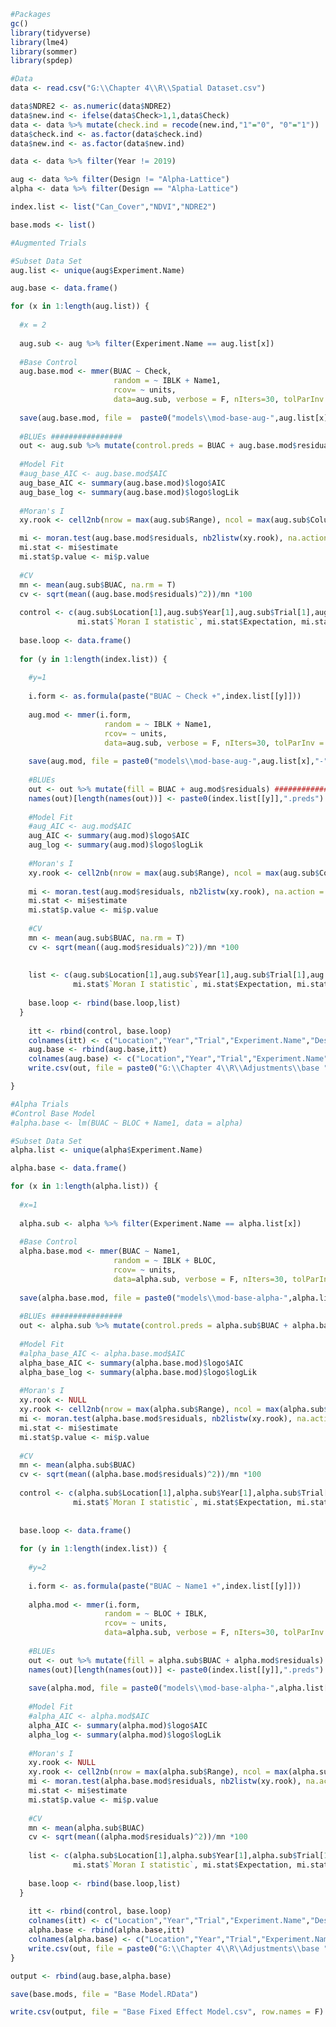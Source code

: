 ```r
#Packages
gc()
library(tidyverse)
library(lme4)
library(sommer)
library(spdep)
```

```r
#Data
data <- read.csv("G:\\Chapter 4\\R\\Spatial Dataset.csv")

data$NDRE2 <- as.numeric(data$NDRE2)
data$new.ind <- ifelse(data$Check>1,1,data$Check)
data <- data %>% mutate(check.ind = recode(new.ind,"1"="0", "0"="1"))
data$check.ind <- as.factor(data$check.ind)
data$new.ind <- as.factor(data$new.ind)

data <- data %>% filter(Year != 2019)

aug <- data %>% filter(Design != "Alpha-Lattice")
alpha <- data %>% filter(Design == "Alpha-Lattice")

index.list <- list("Can_Cover","NDVI","NDRE2")

base.mods <- list()
```

```r
#Augmented Trials

#Subset Data Set
aug.list <- unique(aug$Experiment.Name)

aug.base <- data.frame()

for (x in 1:length(aug.list)) {
  
  #x = 2
  
  aug.sub <- aug %>% filter(Experiment.Name == aug.list[x])
  
  #Base Control
  aug.base.mod <- mmer(BUAC ~ Check,
                       random = ~ IBLK + Name1, 
                       rcov= ~ units,
                       data=aug.sub, verbose = F, nIters=30, tolParInv = 100, naMethodY = "include", naMethodX = "include")
  
  save(aug.base.mod, file =  paste0("models\\mod-base-aug-",aug.list[x],"-control.Rdata"))
  
  #BLUEs ################
  out <- aug.sub %>% mutate(control.preds = BUAC + aug.base.mod$residuals) #############################
  
  #Model Fit
  #aug_base_AIC <- aug.base.mod$AIC
  aug_base_AIC <- summary(aug.base.mod)$logo$AIC
  aug_base_log <- summary(aug.base.mod)$logo$logLik
  
  #Moran's I
  xy.rook <- cell2nb(nrow = max(aug.sub$Range), ncol = max(aug.sub$Column), type = "rook")

  mi <- moran.test(aug.base.mod$residuals, nb2listw(xy.rook), na.action = na.exclude)
  mi.stat <- mi$estimate
  mi.stat$p.value <- mi$p.value
  
  #CV
  mn <- mean(aug.sub$BUAC, na.rm = T)
  cv <- sqrt(mean((aug.base.mod$residuals)^2))/mn *100
  
  control <- c(aug.sub$Location[1],aug.sub$Year[1],aug.sub$Trial[1],aug.sub$Experiment.Name[1],aug.sub$Design[1],"Control",aug_base_AIC,aug_base_log,
               mi.stat$`Moran I statistic`, mi.stat$Expectation, mi.stat$Variance, mi.stat$p.value, cv)
  
  base.loop <- data.frame()
  
  for (y in 1:length(index.list)) {
    
    #y=1
    
    i.form <- as.formula(paste("BUAC ~ Check +",index.list[[y]]))
    
    aug.mod <- mmer(i.form,
                     random = ~ IBLK + Name1,
                     rcov= ~ units,
                     data=aug.sub, verbose = F, nIters=30, tolParInv = 10, naMethodY = "include" , naMethodX = "include")
    
    save(aug.mod, file = paste0("models\\mod-base-aug-",aug.list[x],"-",index.list[y],".Rdata"))
    
    #BLUEs
    out <- out %>% mutate(fill = BUAC + aug.mod$residuals) ###################
    names(out)[length(names(out))] <- paste0(index.list[[y]],".preds") #######
    
    #Model Fit
    #aug_AIC <- aug.mod$AIC
    aug_AIC <- summary(aug.mod)$logo$AIC
    aug_log <- summary(aug.mod)$logo$logLik
    
    #Moran's I
    xy.rook <- cell2nb(nrow = max(aug.sub$Range), ncol = max(aug.sub$Column), type = "rook")
    
    mi <- moran.test(aug.mod$residuals, nb2listw(xy.rook), na.action = na.exclude)
    mi.stat <- mi$estimate
    mi.stat$p.value <- mi$p.value
    
    #CV
    mn <- mean(aug.sub$BUAC, na.rm = T)
    cv <- sqrt(mean((aug.mod$residuals)^2))/mn *100
    
    
    list <- c(aug.sub$Location[1],aug.sub$Year[1],aug.sub$Trial[1],aug.sub$Experiment.Name[1],aug.sub$Design[1],index.list[[y]],aug_AIC,aug_log,
              mi.stat$`Moran I statistic`, mi.stat$Expectation, mi.stat$Variance, mi.stat$p.value, cv)
    
    base.loop <- rbind(base.loop,list)
  }
  
    itt <- rbind(control, base.loop)
    colnames(itt) <- c("Location","Year","Trial","Experiment.Name","Design","Index","AIC","logLik","Moran I statistic","Expectation","Variance","p Value","CV")
    aug.base <- rbind(aug.base,itt)
    colnames(aug.base) <- c("Location","Year","Trial","Experiment.Name","Design","Index","AIC","logLik","Moran I statistic","Expectation","Variance","p Value","CV")
    write.csv(out, file = paste0("G:\\Chapter 4\\R\\Adjustments\\base ",aug.list[x],".csv")) ############

}
```

```r
#Alpha Trials
#Control Base Model
#alpha.base <- lm(BUAC ~ BLOC + Name1, data = alpha)

#Subset Data Set
alpha.list <- unique(alpha$Experiment.Name)

alpha.base <- data.frame()

for (x in 1:length(alpha.list)) {
  
  #x=1
  
  alpha.sub <- alpha %>% filter(Experiment.Name == alpha.list[x])
  
  #Base Control
  alpha.base.mod <- mmer(BUAC ~ Name1,
                       random = ~ IBLK + BLOC,
                       rcov= ~ units,
                       data=alpha.sub, verbose = F, nIters=30, tolParInv = 10, naMethodY = "include", naMethodX = "include")
  
  save(alpha.base.mod, file = paste0("models\\mod-base-alpha-",alpha.list[x],"-control.Rdata"))
  
  #BLUEs ################
  out <- alpha.sub %>% mutate(control.preds = alpha.sub$BUAC + alpha.base.mod$residuals) #############################
  
  #Model Fit
  #alpha_base_AIC <- alpha.base.mod$AIC
  alpha_base_AIC <- summary(alpha.base.mod)$logo$AIC
  alpha_base_log <- summary(alpha.base.mod)$logo$logLik
  
  #Moran's I
  xy.rook <- NULL
  xy.rook <- cell2nb(nrow = max(alpha.sub$Range), ncol = max(alpha.sub$Column), type = "rook")
  mi <- moran.test(alpha.base.mod$residuals, nb2listw(xy.rook), na.action = na.exclude)
  mi.stat <- mi$estimate
  mi.stat$p.value <- mi$p.value
  
  #CV
  mn <- mean(alpha.sub$BUAC)
  cv <- sqrt(mean((alpha.base.mod$residuals)^2))/mn *100
  
  control <- c(alpha.sub$Location[1],alpha.sub$Year[1],alpha.sub$Trial[1],alpha.sub$Experiment.Name[1],alpha.sub$Design[1],"Control",alpha_base_AIC,alpha_base_log,
              mi.stat$`Moran I statistic`, mi.stat$Expectation, mi.stat$Variance, mi.stat$p.value, cv)
  
  
  base.loop <- data.frame()
  
  for (y in 1:length(index.list)) {
    
    #y=2
    
    i.form <- as.formula(paste("BUAC ~ Name1 +",index.list[[y]]))
    
    alpha.mod <- mmer(i.form,
                     random = ~ BLOC + IBLK,
                     rcov= ~ units,
                     data=alpha.sub, verbose = F, nIters=30, tolParInv = 10, naMethodY = "include", naMethodX = "include") #############
    
    #BLUEs
    out <- out %>% mutate(fill = alpha.sub$BUAC + alpha.mod$residuals) ###################
    names(out)[length(names(out))] <- paste0(index.list[[y]],".preds") #######
    
    save(alpha.mod, file = paste0("models\\mod-base-alpha-",alpha.list[x],"-",index.list[[y]],".Rdata"))
  
    #Model Fit
    #alpha_AIC <- alpha.mod$AIC
    alpha_AIC <- summary(alpha.mod)$logo$AIC
    alpha_log <- summary(alpha.mod)$logo$logLik
    
    #Moran's I
    xy.rook <- NULL
    xy.rook <- cell2nb(nrow = max(alpha.sub$Range), ncol = max(alpha.sub$Column), type = "rook")
    mi <- moran.test(alpha.base.mod$residuals, nb2listw(xy.rook), na.action = na.exclude)
    mi.stat <- mi$estimate
    mi.stat$p.value <- mi$p.value
    
    #CV
    mn <- mean(alpha.sub$BUAC)
    cv <- sqrt(mean((alpha.mod$residuals)^2))/mn *100
    
    list <- c(alpha.sub$Location[1],alpha.sub$Year[1],alpha.sub$Trial[1],alpha.sub$Experiment.Name[1],alpha.sub$Design[1],index.list[[y]],alpha_AIC,alpha_log,
              mi.stat$`Moran I statistic`, mi.stat$Expectation, mi.stat$Variance, mi.stat$p.value, cv)
    
    base.loop <- rbind(base.loop,list)
  }
  
    itt <- rbind(control, base.loop)
    colnames(itt) <- c("Location","Year","Trial","Experiment.Name","Design","Index","AIC","logLik","Moran I statistic","Expectation","Variance","p Value", "CV")
    alpha.base <- rbind(alpha.base,itt)
    colnames(alpha.base) <- c("Location","Year","Trial","Experiment.Name","Design","Index","AIC","logLik","Moran I statistic","Expectation","Variance","p Value", "CV")
    write.csv(out, file = paste0("G:\\Chapter 4\\R\\Adjustments\\base ",alpha.list[x],".csv")) ############
}
```


```r
output <- rbind(aug.base,alpha.base)

save(base.mods, file = "Base Model.RData")

write.csv(output, file = "Base Fixed Effect Model.csv", row.names = F)
```

